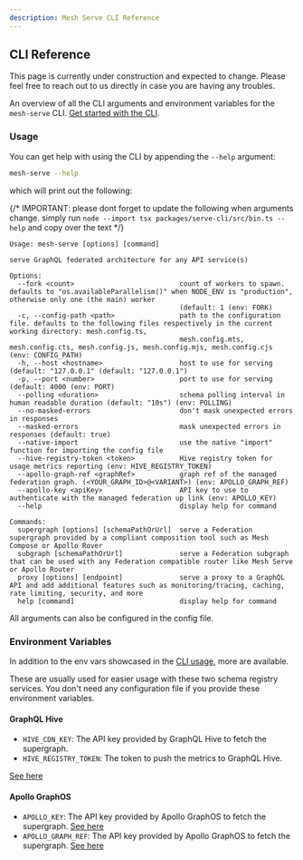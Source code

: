 ```yaml
---
description: Mesh Serve CLI Reference
---
```



## CLI Reference

<Callout>
  This page is currently under construction and expected to change. Please feel free to reach out to
  us directly in case you are having any troubles.
</Callout>

An overview of all the CLI arguments and environment variables for the `mesh-serve` CLI.
[Get started with the CLI](/v1/serve/introduction).

### Usage

You can get help with using the CLI by appending the `--help` argument:

```sh
mesh-serve --help
```

which will print out the following:

{/* IMPORTANT: please dont forget to update the following when arguments change. simply run `node --import tsx packages/serve-cli/src/bin.ts --help` and copy over the text */}

```
Usage: mesh-serve [options] [command]

serve GraphQL federated architecture for any API service(s)

Options:
  --fork <count>                          count of workers to spawn. defaults to "os.availableParallelism()" when NODE_ENV is "production", otherwise only one (the main) worker
                                          (default: 1 (env: FORK)
  -c, --config-path <path>                path to the configuration file. defaults to the following files respectively in the current working directory: mesh.config.ts,
                                          mesh.config.mts, mesh.config.cts, mesh.config.js, mesh.config.mjs, mesh.config.cjs (env: CONFIG_PATH)
  -h, --host <hostname>                   host to use for serving (default: "127.0.0.1" (default: "127.0.0.1")
  -p, --port <number>                     port to use for serving (default: 4000 (env: PORT)
  --polling <duration>                    schema polling interval in human readable duration (default: "10s") (env: POLLING)
  --no-masked-errors                      don't mask unexpected errors in responses
  --masked-errors                         mask unexpected errors in responses (default: true)
  --native-import                         use the native "import" function for importing the config file
  --hive-registry-token <token>           Hive registry token for usage metrics reporting (env: HIVE_REGISTRY_TOKEN)
  --apollo-graph-ref <graphRef>           graph ref of the managed federation graph. (<YOUR_GRAPH_ID>@<VARIANT>) (env: APOLLO_GRAPH_REF)
  --apollo-key <apiKey>                   API key to use to authenticate with the managed federation up link (env: APOLLO_KEY)
  --help                                  display help for command

Commands:
  supergraph [options] [schemaPathOrUrl]  serve a Federation supergraph provided by a compliant composition tool such as Mesh Compose or Apollo Rover
  subgraph [schemaPathOrUrl]              serve a Federation subgraph that can be used with any Federation compatible router like Mesh Serve or Apollo Router
  proxy [options] [endpoint]              serve a proxy to a GraphQL API and add additional features such as monitoring/tracing, caching, rate limiting, security, and more
  help [command]                          display help for command
```

<Callout>All arguments can also be configured in the config file.</Callout>

### Environment Variables

In addition to the env vars showcased in the [CLI usage](#usage), more are available.

These are usually used for easier usage with these two schema registry services. You don't need any
configuration file if you provide these environment variables.

#### GraphQL Hive

- `HIVE_CDN_KEY`: The API key provided by GraphQL Hive to fetch the supergraph.
- `HIVE_REGISTRY_TOKEN`: The token to push the metrics to GraphQL Hive.

[See here](/v1/serve/schema-registry/hive#publishing-subgraphs-to-hive-cdn)

#### Apollo GraphOS

- `APOLLO_KEY`: The API key provided by Apollo GraphOS to fetch the supergraph.
  [See here](/v1/serve/schema-registry/graphos)
- `APOLLO_GRAPH_REF`: The API key provided by Apollo GraphOS to fetch the supergraph.
  [See here](/v1/serve/schema-registry/graphos)

